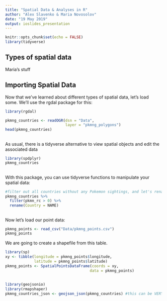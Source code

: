 ```yaml
---
title: "Spatial Data & Analyses in R"
author: "Alex Slavenko & Maria Novosolov"
date: "19 May 2019"
output: ioslides_presentation
---
```


```r
knitr::opts_chunk$set(echo = FALSE)
library(tidyverse)
```

## Types of spatial data

Maria's stuff

## Importing Spatial Data

Now that we've learned about different types of spatial data, let's load some. We'll use the rgdal package for this:

```r
library(rgdal)

pkmng_countries <- readOGR(dsn = "Data",
                           layer = "pkmng_polygons")
head(pkmng_countries)
```

##

As usual, there is a tidyverse alternative to view spatial objects and edit the associated data
```r
library(spdplyr)
pkmng_countries
```

##

With this package, you can use tidyverse functions to manipulate your spatial data:
```r
#filter out all countries without any Pokemon sightings, and let's rename the column while we're at it:
pkmng_countries %>%
  filter(pkmn_rc > 0) %>%
  rename(Country = NAME)
```

##

Now let's load our point data:
```r
pkmng_points <- read_csv("Data/pkmng_points.csv")
pkmng_points
```

We are going to create a shapefile from this table.

```r
library(sp)
xy <- tibble(longitude = pkmng_points$longitude,
             latitude = pkmng_points$latitude)
pkmng_points <- SpatialPointsDataFrame(coords = xy,
                                      data = pkmng_points)
```

##

```r
library(geojsonio)
library(rmapshaper)
pkmng_countries_json <- geojson_json(pkmng_countries) #this can be VERY time-consuming
```

